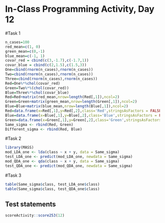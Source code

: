# In-Class Programming Activity, Day 12

#Task 1
```r
n_cases=100
red_mean=c(1, 0)
green_mean=c(0,-1)
blue_mean=c(-1, 1)
covar_red = cbind(c(3,-1.7),c(-1.7,1))
covar_blue = cbind(c(2,1.5),c(1.5,3))
One=cbind(rnorm(n_cases),rnorm(n_cases))
Two=cbind(rnorm(n_cases),rnorm(n_cases))
Three=cbind(rnorm(n_cases),rnorm(n_cases))
Red=One%*%chol(covar_red)
Green=Two%*%(chol(covar_red))
Blue=Three%*%chol(covar_blue)
Red=Red+matrix(red_mean,nrow=length(Red[,1]),ncol=2)
Green=Green+matrix(green_mean,nrow=length(Green[,1]),ncol=2)
Blue=Blue+matrix(blue_mean,nrow=length(Blue[,1]),ncol=2)
Red=data.frame(x=Red[,1],y=Red[,2],class='Red',stringsAsFactors = FALSE)
Blue=data.frame(x=Blue[,1],y=Blue[,2],class='Blue',stringsAsFactors = FALSE)
Green=data.frame(x=Green[,1],y=Green[,2],class='Green',stringsAsFactors = FALSE)
Same_sigma <- rbind(Red, Green)
Different_sigma <- rbind(Red, Blue)
```

#Task 2
```r
library(MASS)
mod_LDA_one <- lda(class ~ x + y, data = Same_sigma)
test_LDA_one <- predict(mod_LDA_one, newdata = Same_sigma)
mod_QDA_one <- qda(class ~ x + y, data = Same_sigma)
test_QDA_one <- predict(mod_QDA_one, newdata = Same_sigma)
```

#Task 3
```r
table(Same_sigma$class, test_LDA_one$class)
table(Same_sigma$class, test_QDA_one$class)
```

## Test statements

```r
scoreActivity::score253(12)
```